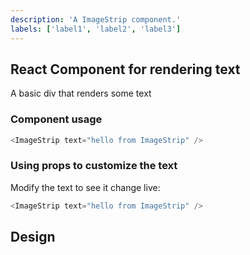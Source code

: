 ```yaml
---
description: 'A ImageStrip component.'
labels: ['label1', 'label2', 'label3']
---
```



## React Component for rendering text

A basic div that renders some text

### Component usage

```js
<ImageStrip text="hello from ImageStrip" />
```

### Using props to customize the text

Modify the text to see it change live:

```js live
<ImageStrip text="hello from ImageStrip" />
```

## Design

<FigmaEmbed src="https://www.figma.com/embed?embed_host=share&url=https%3A%2F%2Fwww.figma.com%2Ffile%2FhMvSkyTqPMvSbrmqBbs6nZ%2Fhomepage%3Fnode-id%3D1026%253A66358" />
